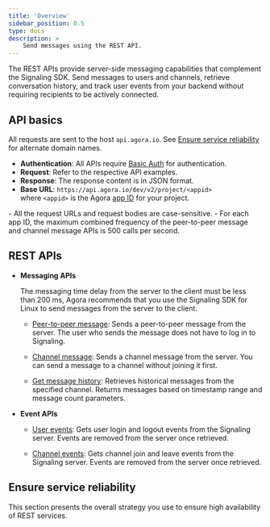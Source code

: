 ```yaml
---
title: 'Overview'
sidebar_position: 0.5
type: docs
description: >
    Send messages using the REST API.
---
```



The <Vpd k="SIG" /> REST APIs provide server-side messaging capabilities that complement the Signaling SDK. Send messages to users and channels, retrieve conversation history, and track user events from your backend without requiring recipients to be actively connected.

## API basics

All requests are sent to the host `api.agora.io`. See [Ensure service reliability](#ensure-service-reliability) for alternate domain names.

- **Authentication**: All APIs require [Basic Auth](restful-authentication) for authentication.
- **Request**: Refer to the respective API examples.
- **Response**: The response content is in JSON format.
- **Base URL**: `https://api.agora.io/dev/v2/project/<appid>`  
    where `<appid>` is the Agora [app ID](/signaling/reference/glossary#app-id) for your project. 

<Admonition type="info">
- All the request URLs and request bodies are case-sensitive.
- For each app ID, the maximum combined frequency of the peer-to-peer message and channel message APIs is 500 calls per second.
</Admonition>

## REST APIs

- **Messaging APIs**

    The messaging time delay from the server to the client must be less than 200 ms, Agora recommends that you use the Signaling SDK for Linux to send messages from the server to the client.

    - [Peer-to-peer message](peer-to-peer-message): Sends a peer-to-peer message from the server. The user who sends the message does not have to log in to Signaling.

    - [Channel message](channel-message): Sends a channel message from the server. You can send a message to a channel without joining it first.

    - [Get message history](message-history): Retrieves historical messages from the specified channel. Returns messages based on timestamp range and message count parameters.

- **Event APIs**

    - [User events](user-events): Gets user login and logout events from the Signaling server. Events are removed from the server once retrieved.

    - [Channel events](channel-events): Gets channel join and leave events from the Signaling server. Events are removed from the server once retrieved.


## Ensure service reliability

This section presents the overall strategy you use to ensure high availability of REST services.

<SwitchDomainName />
